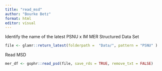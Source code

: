 ```yaml
---
title: "read_msd"
author: "Bourke Betz"
format: html
editor: visual
---
```


Identify the name of the latest PSNU x IM MER Structured Data Set

```r

file <- glamr::return_latest(folderpath =  "Data/", pattern = "PSNU" ) %>% print()

```

Read MSD

```r
mer_df <- gophr::read_psd(file, save_rds = TRUE, remove_txt = FALSE)
```
